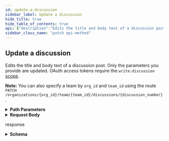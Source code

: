 ```yaml
---
id: update-a-discussion
sidebar_label: Update a discussion
hide_title: true
hide_table_of_contents: true
api: {"description":"Edits the title and body text of a discussion post. Only the parameters you provide are updated. OAuth access tokens require the `write:discussion` [scope](https://docs.github.com/apps/building-oauth-apps/understanding-scopes-for-oauth-apps/).\n\n**Note:** You can also specify a team by `org_id` and `team_id` using the route `PATCH /organizations/{org_id}/team/{team_id}/discussions/{discussion_number}`.","externalDocs":{"description":"API method documentation","url":"https://docs.github.com/rest/reference/teams#update-a-discussion"},"operationId":"teams/update-discussion-in-org","parameters":[{"in":"path","name":"org","required":true,"schema":{"type":"string"}},{"description":"team_slug parameter","in":"path","name":"team_slug","required":true,"schema":{"type":"string"}},{"in":"path","name":"discussion_number","required":true,"schema":{"type":"integer"}}],"requestBody":{"content":{"application/json":{"example":{"title":"Welcome to our first team post"},"schema":{"properties":{"body":{"description":"The discussion post's body text.","type":"string"},"title":{"description":"The discussion post's title.","type":"string"}},"type":"object"}}}},"responses":{"200":{"content":{"application/json":{"examples":{"default":{"value":{"author":{"avatar_url":"https://github.com/images/error/octocat_happy.gif","events_url":"https://api.github.com/users/octocat/events{/privacy}","followers_url":"https://api.github.com/users/octocat/followers","following_url":"https://api.github.com/users/octocat/following{/other_user}","gists_url":"https://api.github.com/users/octocat/gists{/gist_id}","gravatar_id":"","html_url":"https://github.com/octocat","id":1,"login":"octocat","node_id":"MDQ6VXNlcjE=","organizations_url":"https://api.github.com/users/octocat/orgs","received_events_url":"https://api.github.com/users/octocat/received_events","repos_url":"https://api.github.com/users/octocat/repos","site_admin":false,"starred_url":"https://api.github.com/users/octocat/starred{/owner}{/repo}","subscriptions_url":"https://api.github.com/users/octocat/subscriptions","type":"User","url":"https://api.github.com/users/octocat"},"body":"Hi! This is an area for us to collaborate as a team.","body_html":"<p>Hi! This is an area for us to collaborate as a team</p>","body_version":"0d495416a700fb06133c612575d92bfb","comments_count":1,"comments_url":"https://api.github.com/teams/2343027/discussions/1/comments","created_at":"2018-01-25T18:56:31.000Z","html_url":"https://github.com/orgs/github/teams/justice-league/discussions/1","last_edited_at":"2018-01-26T18:22:20.000Z","node_id":"MDE0OlRlYW1EaXNjdXNzaW9uMQ==","number":1,"pinned":false,"private":false,"reactions":{"+1":3,"-1":1,"confused":0,"eyes":1,"heart":1,"hooray":0,"laugh":0,"rocket":1,"total_count":5,"url":"https://api.github.com/teams/2343027/discussions/1/reactions"},"team_url":"https://api.github.com/teams/2343027","title":"Welcome to our first team post","updated_at":"2018-01-26T18:22:20.000Z","url":"https://api.github.com/teams/2343027/discussions/1"}}},"schema":{"description":"A team discussion is a persistent record of a free-form conversation within a team.","properties":{"author":{"allOf":[{"description":"Simple User","nullable":true,"properties":{"avatar_url":{"example":"https://github.com/images/error/octocat_happy.gif","format":"uri","type":"string"},"events_url":{"example":"https://api.github.com/users/octocat/events{/privacy}","type":"string"},"followers_url":{"example":"https://api.github.com/users/octocat/followers","format":"uri","type":"string"},"following_url":{"example":"https://api.github.com/users/octocat/following{/other_user}","type":"string"},"gists_url":{"example":"https://api.github.com/users/octocat/gists{/gist_id}","type":"string"},"gravatar_id":{"example":"41d064eb2195891e12d0413f63227ea7","nullable":true,"type":"string"},"html_url":{"example":"https://github.com/octocat","format":"uri","type":"string"},"id":{"example":1,"type":"integer"},"login":{"example":"octocat","type":"string"},"node_id":{"example":"MDQ6VXNlcjE=","type":"string"},"organizations_url":{"example":"https://api.github.com/users/octocat/orgs","format":"uri","type":"string"},"received_events_url":{"example":"https://api.github.com/users/octocat/received_events","format":"uri","type":"string"},"repos_url":{"example":"https://api.github.com/users/octocat/repos","format":"uri","type":"string"},"site_admin":{"type":"boolean"},"starred_at":{"example":"\"2020-07-09T00:17:55Z\"","type":"string"},"starred_url":{"example":"https://api.github.com/users/octocat/starred{/owner}{/repo}","type":"string"},"subscriptions_url":{"example":"https://api.github.com/users/octocat/subscriptions","format":"uri","type":"string"},"type":{"example":"User","type":"string"},"url":{"example":"https://api.github.com/users/octocat","format":"uri","type":"string"}},"required":["avatar_url","events_url","followers_url","following_url","gists_url","gravatar_id","html_url","id","node_id","login","organizations_url","received_events_url","repos_url","site_admin","starred_url","subscriptions_url","type","url"],"title":"Simple User","type":"object"}],"nullable":true},"body":{"description":"The main text of the discussion.","example":"Please suggest improvements to our workflow in comments.","type":"string"},"body_html":{"example":"<p>Hi! This is an area for us to collaborate as a team</p>","type":"string"},"body_version":{"description":"The current version of the body content. If provided, this update operation will be rejected if the given version does not match the latest version on the server.","example":"0307116bbf7ced493b8d8a346c650b71","type":"string"},"comments_count":{"example":0,"type":"integer"},"comments_url":{"example":"https://api.github.com/organizations/1/team/2343027/discussions/1/comments","format":"uri","type":"string"},"created_at":{"example":"2018-01-25T18:56:31.000Z","format":"date-time","type":"string"},"html_url":{"example":"https://github.com/orgs/github/teams/justice-league/discussions/1","format":"uri","type":"string"},"last_edited_at":{"format":"date-time","nullable":true,"type":"string"},"node_id":{"example":"MDE0OlRlYW1EaXNjdXNzaW9uMQ==","type":"string"},"number":{"description":"The unique sequence number of a team discussion.","example":42,"type":"integer"},"pinned":{"description":"Whether or not this discussion should be pinned for easy retrieval.","example":true,"type":"boolean"},"private":{"description":"Whether or not this discussion should be restricted to team members and organization administrators.","example":true,"type":"boolean"},"reactions":{"properties":{"+1":{"type":"integer"},"-1":{"type":"integer"},"confused":{"type":"integer"},"eyes":{"type":"integer"},"heart":{"type":"integer"},"hooray":{"type":"integer"},"laugh":{"type":"integer"},"rocket":{"type":"integer"},"total_count":{"type":"integer"},"url":{"format":"uri","type":"string"}},"required":["url","total_count","+1","-1","laugh","confused","heart","hooray","eyes","rocket"],"title":"Reaction Rollup","type":"object"},"team_url":{"example":"https://api.github.com/organizations/1/team/2343027","format":"uri","type":"string"},"title":{"description":"The title of the discussion.","example":"How can we improve our workflow?","type":"string"},"updated_at":{"example":"2018-01-25T18:56:31.000Z","format":"date-time","type":"string"},"url":{"example":"https://api.github.com/organizations/1/team/2343027/discussions/1","format":"uri","type":"string"}},"required":["author","body","body_html","body_version","comments_count","comments_url","created_at","last_edited_at","html_url","pinned","private","node_id","number","team_url","title","updated_at","url"],"title":"Team Discussion","type":"object"}}},"description":"response"}},"tags":["teams"],"x-github":{"category":"teams","enabledForGitHubApps":true,"githubCloudOnly":false,"previews":[{"name":"squirrel-girl","note":"An additional `reactions` object in the issue comment payload is currently available for developers to preview. During the preview period, the APIs may change without advance notice. Please see the [blog post](https://developer.github.com/changes/2016-05-12-reactions-api-preview) for full details.\n\nTo access the API you must provide a custom [media type](https://docs.github.com/rest/overview/media-types) in the `Accept` header:\n```shell\napplication/vnd.github.squirrel-girl-preview\n```\nThe `reactions` key will have the following payload where `url` can be used to construct the API location for [listing and creating](https://docs.github.com/rest/reference/reactions) reactions.","required":false}],"subcategory":"discussions"},"method":"patch","path":"/orgs/{org}/teams/{team_slug}/discussions/{discussion_number}","servers":[{"url":"https://api.github.com"}],"jsonRequestBodyExample":{"body":"string","title":"string"},"info":{"contact":{"name":"Support","url":"https://support.github.com/contact"},"description":"GitHub's v3 REST API.","license":{"name":"MIT","url":"https://spdx.org/licenses/MIT"},"termsOfService":"https://docs.github.com/articles/github-terms-of-service","title":"GitHub v3 REST API","version":"1.1.4","x-apisguru-categories":["collaboration","developer_tools"],"x-logo":{"url":"https://twitter.com/github/profile_image?size=original"},"x-origin":[{"format":"openapi","url":"https://raw.githubusercontent.com/github/rest-api-description/main/descriptions/api.github.com/api.github.com.json","version":"3.0"}],"x-providerName":"github.com"},"postman":{"name":"Update a discussion","description":{"content":"Edits the title and body text of a discussion post. Only the parameters you provide are updated. OAuth access tokens require the `write:discussion` [scope](https://docs.github.com/apps/building-oauth-apps/understanding-scopes-for-oauth-apps/).\n\n**Note:** You can also specify a team by `org_id` and `team_id` using the route `PATCH /organizations/{org_id}/team/{team_id}/discussions/{discussion_number}`.","type":"text/plain"},"url":{"path":["orgs",":org","teams",":team_slug","discussions",":discussion_number"],"host":["{{baseUrl}}"],"query":[],"variable":[{"disabled":false,"description":{"content":"(Required) ","type":"text/plain"},"type":"any","value":"","key":"org"},{"disabled":false,"description":{"content":"(Required) team_slug parameter","type":"text/plain"},"type":"any","value":"","key":"team_slug"},{"disabled":false,"description":{"content":"(Required) ","type":"text/plain"},"type":"any","value":"","key":"discussion_number"}]},"header":[{"key":"Content-Type","value":"application/json"},{"key":"Accept","value":"application/json"}],"method":"PATCH","body":{"mode":"raw","raw":"\"\"","options":{"raw":{"language":"json"}}}}}
sidebar_class_name: "patch api-method"
---
```



## Update a discussion



Edits the title and body text of a discussion post. Only the parameters you provide are updated. OAuth access tokens require the `write:discussion` [scope](https://docs.github.com/apps/building-oauth-apps/understanding-scopes-for-oauth-apps/).

**Note:** You can also specify a team by `org_id` and `team_id` using the route `PATCH /organizations/{org_id}/team/{team_id}/discussions/{discussion_number}`.

<details style={{"marginBottom":"1rem"}}><summary style={{}}><strong>Path Parameters</strong></summary><div><ul><ParamsItem className={"paramsItem"} param={{"in":"path","name":"org","required":true,"schema":{"type":"string"}}}></ParamsItem><ParamsItem className={"paramsItem"} param={{"description":"team_slug parameter","in":"path","name":"team_slug","required":true,"schema":{"type":"string"}}}></ParamsItem><ParamsItem className={"paramsItem"} param={{"in":"path","name":"discussion_number","required":true,"schema":{"type":"integer"}}}></ParamsItem></ul></div></details><details style={{}}><summary style={{"textAlign":"left"}}><strong>Request Body</strong></summary><div style={{"textAlign":"left","marginLeft":"1rem"}}></div><ul style={{"marginLeft":"1rem"}}><SchemaItem collapsible={false} name={"body"} required={false} schemaDescription={"The discussion post's body text."} schemaName={"string"} qualifierMessage={undefined}></SchemaItem><SchemaItem collapsible={false} name={"title"} required={false} schemaDescription={"The discussion post's title."} schemaName={"string"} qualifierMessage={undefined}></SchemaItem></ul></details><div><ApiTabs><TabItem label={"200"} value={"200"}><div>

response

</div><div><details style={{}}><summary style={{"textAlign":"left"}}><strong>Schema</strong></summary><div style={{"textAlign":"left","marginLeft":"1rem"}}></div><ul style={{"marginLeft":"1rem"}}><SchemaItem collapsible={true} className={"schemaItem"}><details style={{}}><summary style={{}}><strong>author</strong><span style={{"opacity":"0.6"}}> object</span><strong style={{"fontSize":"var(--ifm-code-font-size)","color":"var(--openapi-required)"}}> required</strong></summary><div style={{"marginLeft":"1rem"}}><div><span className={"badge badge--info"} style={{"marginBottom":"1rem"}}>allOf</span><ul className={"allOf"}><SchemaItem collapsible={false} name={"avatar_url"} required={true} schemaDescription={undefined} schemaName={"uri"} qualifierMessage={undefined}></SchemaItem><SchemaItem collapsible={false} name={"events_url"} required={true} schemaDescription={undefined} schemaName={"string"} qualifierMessage={undefined}></SchemaItem><SchemaItem collapsible={false} name={"followers_url"} required={true} schemaDescription={undefined} schemaName={"uri"} qualifierMessage={undefined}></SchemaItem><SchemaItem collapsible={false} name={"following_url"} required={true} schemaDescription={undefined} schemaName={"string"} qualifierMessage={undefined}></SchemaItem><SchemaItem collapsible={false} name={"gists_url"} required={true} schemaDescription={undefined} schemaName={"string"} qualifierMessage={undefined}></SchemaItem><SchemaItem collapsible={false} name={"gravatar_id"} required={true} schemaDescription={undefined} schemaName={"string"} qualifierMessage={undefined}></SchemaItem><SchemaItem collapsible={false} name={"html_url"} required={true} schemaDescription={undefined} schemaName={"uri"} qualifierMessage={undefined}></SchemaItem><SchemaItem collapsible={false} name={"id"} required={true} schemaDescription={undefined} schemaName={"integer"} qualifierMessage={undefined}></SchemaItem><SchemaItem collapsible={false} name={"login"} required={true} schemaDescription={undefined} schemaName={"string"} qualifierMessage={undefined}></SchemaItem><SchemaItem collapsible={false} name={"node_id"} required={true} schemaDescription={undefined} schemaName={"string"} qualifierMessage={undefined}></SchemaItem><SchemaItem collapsible={false} name={"organizations_url"} required={true} schemaDescription={undefined} schemaName={"uri"} qualifierMessage={undefined}></SchemaItem><SchemaItem collapsible={false} name={"received_events_url"} required={true} schemaDescription={undefined} schemaName={"uri"} qualifierMessage={undefined}></SchemaItem><SchemaItem collapsible={false} name={"repos_url"} required={true} schemaDescription={undefined} schemaName={"uri"} qualifierMessage={undefined}></SchemaItem><SchemaItem collapsible={false} name={"site_admin"} required={true} schemaDescription={undefined} schemaName={"boolean"} qualifierMessage={undefined}></SchemaItem><SchemaItem collapsible={false} name={"starred_at"} required={false} schemaDescription={undefined} schemaName={"string"} qualifierMessage={undefined}></SchemaItem><SchemaItem collapsible={false} name={"starred_url"} required={true} schemaDescription={undefined} schemaName={"string"} qualifierMessage={undefined}></SchemaItem><SchemaItem collapsible={false} name={"subscriptions_url"} required={true} schemaDescription={undefined} schemaName={"uri"} qualifierMessage={undefined}></SchemaItem><SchemaItem collapsible={false} name={"type"} required={true} schemaDescription={undefined} schemaName={"string"} qualifierMessage={undefined}></SchemaItem><SchemaItem collapsible={false} name={"url"} required={true} schemaDescription={undefined} schemaName={"uri"} qualifierMessage={undefined}></SchemaItem></ul></div></div></details></SchemaItem><SchemaItem collapsible={false} name={"body"} required={true} schemaDescription={"The main text of the discussion."} schemaName={"string"} qualifierMessage={undefined}></SchemaItem><SchemaItem collapsible={false} name={"body_html"} required={true} schemaDescription={undefined} schemaName={"string"} qualifierMessage={undefined}></SchemaItem><SchemaItem collapsible={false} name={"body_version"} required={true} schemaDescription={"The current version of the body content. If provided, this update operation will be rejected if the given version does not match the latest version on the server."} schemaName={"string"} qualifierMessage={undefined}></SchemaItem><SchemaItem collapsible={false} name={"comments_count"} required={true} schemaDescription={undefined} schemaName={"integer"} qualifierMessage={undefined}></SchemaItem><SchemaItem collapsible={false} name={"comments_url"} required={true} schemaDescription={undefined} schemaName={"uri"} qualifierMessage={undefined}></SchemaItem><SchemaItem collapsible={false} name={"created_at"} required={true} schemaDescription={undefined} schemaName={"date-time"} qualifierMessage={undefined}></SchemaItem><SchemaItem collapsible={false} name={"html_url"} required={true} schemaDescription={undefined} schemaName={"uri"} qualifierMessage={undefined}></SchemaItem><SchemaItem collapsible={false} name={"last_edited_at"} required={true} schemaDescription={undefined} schemaName={"date-time"} qualifierMessage={undefined}></SchemaItem><SchemaItem collapsible={false} name={"node_id"} required={true} schemaDescription={undefined} schemaName={"string"} qualifierMessage={undefined}></SchemaItem><SchemaItem collapsible={false} name={"number"} required={true} schemaDescription={"The unique sequence number of a team discussion."} schemaName={"integer"} qualifierMessage={undefined}></SchemaItem><SchemaItem collapsible={false} name={"pinned"} required={true} schemaDescription={"Whether or not this discussion should be pinned for easy retrieval."} schemaName={"boolean"} qualifierMessage={undefined}></SchemaItem><SchemaItem collapsible={false} name={"private"} required={true} schemaDescription={"Whether or not this discussion should be restricted to team members and organization administrators."} schemaName={"boolean"} qualifierMessage={undefined}></SchemaItem><SchemaItem collapsible={true} className={"schemaItem"}><details style={{}}><summary style={{}}><strong>reactions</strong><span style={{"opacity":"0.6"}}> object</span></summary><div style={{"marginLeft":"1rem"}}><ul><SchemaItem collapsible={false} name={"+1"} required={true} schemaDescription={undefined} schemaName={"integer"} qualifierMessage={undefined}></SchemaItem><SchemaItem collapsible={false} name={"-1"} required={true} schemaDescription={undefined} schemaName={"integer"} qualifierMessage={undefined}></SchemaItem><SchemaItem collapsible={false} name={"confused"} required={true} schemaDescription={undefined} schemaName={"integer"} qualifierMessage={undefined}></SchemaItem><SchemaItem collapsible={false} name={"eyes"} required={true} schemaDescription={undefined} schemaName={"integer"} qualifierMessage={undefined}></SchemaItem><SchemaItem collapsible={false} name={"heart"} required={true} schemaDescription={undefined} schemaName={"integer"} qualifierMessage={undefined}></SchemaItem><SchemaItem collapsible={false} name={"hooray"} required={true} schemaDescription={undefined} schemaName={"integer"} qualifierMessage={undefined}></SchemaItem><SchemaItem collapsible={false} name={"laugh"} required={true} schemaDescription={undefined} schemaName={"integer"} qualifierMessage={undefined}></SchemaItem><SchemaItem collapsible={false} name={"rocket"} required={true} schemaDescription={undefined} schemaName={"integer"} qualifierMessage={undefined}></SchemaItem><SchemaItem collapsible={false} name={"total_count"} required={true} schemaDescription={undefined} schemaName={"integer"} qualifierMessage={undefined}></SchemaItem><SchemaItem collapsible={false} name={"url"} required={true} schemaDescription={undefined} schemaName={"uri"} qualifierMessage={undefined}></SchemaItem></ul></div></details></SchemaItem><SchemaItem collapsible={false} name={"team_url"} required={true} schemaDescription={undefined} schemaName={"uri"} qualifierMessage={undefined}></SchemaItem><SchemaItem collapsible={false} name={"title"} required={true} schemaDescription={"The title of the discussion."} schemaName={"string"} qualifierMessage={undefined}></SchemaItem><SchemaItem collapsible={false} name={"updated_at"} required={true} schemaDescription={undefined} schemaName={"date-time"} qualifierMessage={undefined}></SchemaItem><SchemaItem collapsible={false} name={"url"} required={true} schemaDescription={undefined} schemaName={"uri"} qualifierMessage={undefined}></SchemaItem></ul></details></div></TabItem></ApiTabs></div>
      